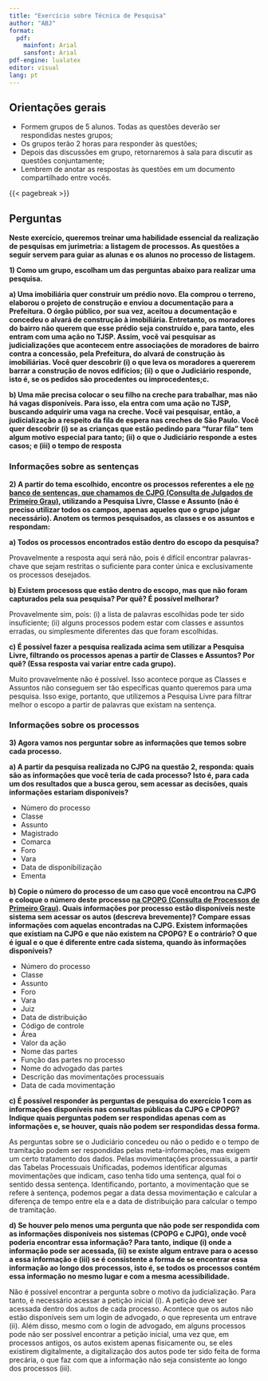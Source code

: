 ```yaml
---
title: "Exercício sobre Técnica de Pesquisa"
author: "ABJ"
format: 
  pdf:
    mainfont: Arial
    sansfont: Arial
pdf-engine: lualatex
editor: visual
lang: pt
---
```


## Orientações gerais

-   Formem grupos de 5 alunos. Todas as questões deverão ser respondidas nestes grupos;
-   Os grupos terão 2 horas para responder às questões;
-   Depois das discussões em grupo, retornaremos à sala para discutir as questões conjuntamente;
-   Lembrem de anotar as respostas às questões em um documento compartilhado entre vocês.

{{< pagebreak >}}

## Perguntas

**Neste exercício, queremos treinar uma habilidade essencial da realização de pesquisas em jurimetria: a listagem de processos. As questões a seguir servem para guiar as alunas e os alunos no processo de listagem.**

**1) Como um grupo, escolham um das perguntas abaixo para realizar uma pesquisa.**

**a) Uma imobiliária quer construir um prédio novo. Ela comprou o terreno, elaborou o projeto de construção e enviou a documentação para a Prefeitura. O órgão público, por sua vez, aceitou a documentação e concedeu o alvará de construção à imobiliária. Entretanto, os moradores do bairro não querem que esse prédio seja construído e, para tanto, eles entram com uma ação no TJSP. Assim, vocẽ vai pesquisar as judicializações que acontecem entre associações de moradores de bairro contra a concessão, pela Prefeitura, do alvará de construção às imobiliárias. Vocẽ quer descobrir (i) o que leva os moradores a quererem barrar a construção de novos edifícios; (ii) o que o Judiciário responde, isto é, se os pedidos são procedentes ou improcedentes;c.**

**b) Uma mãe precisa colocar o seu filho na creche para trabalhar, mas não há vagas disponíveis. Para isso, ela entra com uma ação no TJSP, buscando adquirir uma vaga na creche. Você vai pesquisar, então, a judicialização a respeito da fila de espera nas creches de São Paulo. Você quer descobrir (i) se as crianças que estão pedindo para "furar fila" tem algum motivo especial para tanto; (ii) o que o Judiciário responde a estes casos; e (iii) o tempo de resposta**

### Informações sobre as sentenças

**2) A partir do tema escolhido, encontre os processos referentes a ele [no banco de sentenças, que chamamos de CJPG (Consulta de Julgados de Primeiro Grau)](https://esaj.tjsp.jus.br/cjpg/), utilizando a Pesquisa Livre, Classe e Assunto (não é preciso utilizar todos os campos, apenas aqueles que o grupo julgar necessário). Anotem os termos pesquisados, as classes e os assuntos e respondam:**

**a) Todos os processos encontrados estão dentro do escopo da pesquisa?**

Provavelmente a resposta aqui será não, pois é difícil encontrar palavras-chave que sejam restritas o suficiente para conter única e exclusivamente os processos desejados.

**b) Existem procesoss que estão dentro do escopo, mas que não foram capturados pela sua pesquisa? Por quê? É possível melhorar?**

Provavelmente sim, pois: (i) a lista de palavras escolhidas pode ter sido insuficiente; (ii) alguns processos podem estar com classes e assuntos erradas, ou simplesmente diferentes das que foram escolhidas.

**c) É possível fazer a pesquisa realizada acima sem utilizar a Pesquisa Livre, filtrando os processos apenas a partir de Classes e Assuntos? Por quê? (Essa resposta vai variar entre cada grupo).**

Muito provavelmente não é possível. Isso acontece porque as Classes e Assuntos não conseguem ser tão específicas quanto queremos para uma pesquisa. Isso exige, portanto, que utilizemos a Pesquisa Livre para filtrar melhor o escopo a partir de palavras que existam na sentença.

### Informações sobre os processos

**3) Agora vamos nos perguntar sobre as informações que temos sobre cada processo.**

**a) A partir da pesquisa realizada no CJPG na questão 2, responda: quais são as informações que você teria de cada processo? Isto é, para cada um dos resultados que a busca gerou, sem acessar as decisões, quais informações estariam disponíveis?**

-   Número do processo
-   Classe
-   Assunto
-   Magistrado
-   Comarca
-   Foro
-   Vara
-   Data de disponibilização
-   Ementa

**b) Copie o número do processo de um caso que você encontrou na CJPG e coloque o número deste processo [na CPOPG (Consulta de Processos de Primeiro Grau)](https://esaj.tjsp.jus.br/cpopg/open.do). Quais informações por processo estão disponíveis neste sistema sem acessar os autos (descreva brevemente)? Compare essas informações com aquelas encontradas na CJPG. Existem informações que existiam na CJPG e que não existem na CPOPG? E o contrário? O que é igual e o que é diferente entre cada sistema, quando às informações disponíveis?**

-   Número do processo
-   Classe
-   Assunto
-   Foro
-   Vara
-   Juiz
-   Data de distribuição
-   Código de controle
-   Área
-   Valor da ação
-   Nome das partes
-   Função das partes no processo
-   Nome do advogado das partes
-   Descrição das movimentações processuais
-   Data de cada movimentação

**c) É possível responder às perguntas de pesquisa do exercício 1 com as informações disponíveis nas consultas públicas da CJPG e CPOPG? Indique quais perguntas podem ser respondidas apenas com as informações e, se houver, quais não podem ser respondidas dessa forma.**

As perguntas sobre se o Judiciário concedeu ou não o pedido e o tempo de tramitação podem ser respondidas pelas meta-informações, mas exigem um certo tratamento dos dados. Pelas movimentações processuais, a partir das Tabelas Processuais Unificadas, podemos identificar algumas movimentações que indicam, caso tenha tido uma sentença, qual foi o sentido dessa sentença. Identificando, portanto, a movimentação que se refere à sentença, podemos pegar a data dessa movimentação e calcular a diferença de tempo entre ela e a data de distribuição para calcular o tempo de tramitação.

**d) Se houver pelo menos uma pergunta que não pode ser respondida com as informações disponíveis nos sistemas (CPOPG e CJPG), onde você poderia encontrar essa informação? Para tanto, indique (i) onde a informação pode ser acessada, (ii) se existe algum entrave para o acesso a essa informação e (iii) se é consistente a forma de se encontrar essa informação ao longo dos processos, isto é, se todos os processos contém essa informação no mesmo lugar e com a mesma acessibilidade.**

Não é possível encontrar a pergunta sobre o motivo da judicialização. Para tanto, é necessário acessar a petição inicial (i). A petição deve ser acessada dentro dos autos de cada processo. Acontece que os autos não estão disponíveis sem um login de advogado, o que representa um entrave (ii). Além disso, mesmo com o login de advogado, em alguns processos pode não ser possível encontrar a petição inicial, uma vez que, em processos antigos, os autos existem apenas fisicamente ou, se eles existirem digitalmente, a digitalização dos autos pode ter sido feita de forma precária, o que faz com que a informação não seja consistente ao longo dos processos (iii).
